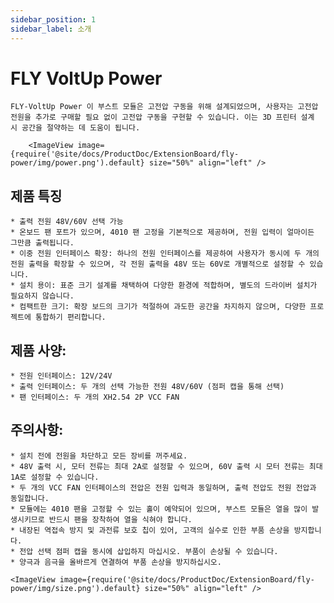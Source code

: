 ```yaml
---
sidebar_position: 1
sidebar_label: 소개
---
```




# FLY VoltUp Power

    FLY-VoltUp Power 이 부스트 모듈은 고전압 구동을 위해 설계되었으며, 사용자는 고전압 전원을 추가로 구매할 필요 없이 고전압 구동을 구현할 수 있습니다. 이는 3D 프린터 설계 시 공간을 절약하는 데 도움이 됩니다.

        <ImageView image={require('@site/docs/ProductDoc/ExtensionBoard/fly-power/img/power.png').default} size="50%" align="left" />


## 제품 특징

    * 출력 전원 48V/60V 선택 가능
    * 온보드 팬 포트가 있으며, 4010 팬 고정을 기본적으로 제공하며, 전원 입력이 얼마이든 그만큼 출력됩니다.
    * 이중 전원 인터페이스 확장: 하나의 전원 인터페이스를 제공하여 사용자가 동시에 두 개의 전원 출력을 확장할 수 있으며, 각 전원 출력을 48V 또는 60V로 개별적으로 설정할 수 있습니다.
    * 설치 용이: 표준 크기 설계를 채택하여 다양한 환경에 적합하며, 별도의 드라이버 설치가 필요하지 않습니다.
    * 컴팩트한 크기: 확장 보드의 크기가 적절하여 과도한 공간을 차지하지 않으며, 다양한 프로젝트에 통합하기 편리합니다.

## 제품 사양:

    * 전원 인터페이스: 12V/24V
    * 출력 인터페이스: 두 개의 선택 가능한 전원 48V/60V (점퍼 캡을 통해 선택)
    * 팬 인터페이스: 두 개의 XH2.54 2P VCC FAN


## 주의사항:

    * 설치 전에 전원을 차단하고 모든 장비를 꺼주세요.
    * 48V 출력 시, 모터 전류는 최대 2A로 설정할 수 있으며, 60V 출력 시 모터 전류는 최대 1A로 설정할 수 있습니다.
    * 두 개의 VCC FAN 인터페이스의 전압은 전원 입력과 동일하며, 출력 전압도 전원 전압과 동일합니다.
    * 모듈에는 4010 팬을 고정할 수 있는 홀이 예약되어 있으며, 부스트 모듈은 열을 많이 발생시키므로 반드시 팬을 장착하여 열을 식혀야 합니다.
    * 내장된 역접속 방지 및 과전류 보호 칩이 있어, 고객의 실수로 인한 부품 손상을 방지합니다.
    * 전압 선택 점퍼 캡을 동시에 삽입하지 마십시오. 부품이 손상될 수 있습니다.
    * 양극과 음극을 올바르게 연결하여 부품 손상을 방지하십시오.

    <ImageView image={require('@site/docs/ProductDoc/ExtensionBoard/fly-power/img/size.png').default} size="50%" align="left" />